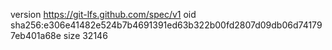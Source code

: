 version https://git-lfs.github.com/spec/v1
oid sha256:e306e41482e524b7b4691391ed63b322b00fd2807d09db06d741797eb401a68e
size 32146
